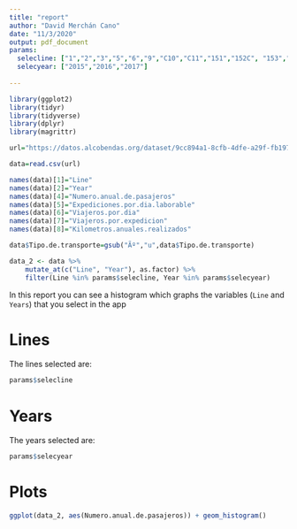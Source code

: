 ```yaml
---
title: "report"
author: "David Merchán Cano"
date: "11/3/2020"
output: pdf_document
params: 
  selecline: ["1","2","3","5","6","9","C10","C11","151","152C", "153","154","154C", "155",  "155B", "156",  "157",  "157C", "158", "159", "161","171","180","827","827A","828","N101","N102"]
  selecyear: ["2015","2016","2017"]
  
---
```


```r

library(ggplot2)
library(tidyr)
library(tidyverse)
library(dplyr)
library(magrittr)

url="https://datos.alcobendas.org/dataset/9cc894a1-8cfb-4dfe-a29f-fb197aa03ae0/resource/eff1bb9c-110e-4962-8370-d78589f987c2/download/uso-de-autobuses.csv"

data=read.csv(url)

names(data)[1]="Line"
names(data)[2]="Year"
names(data)[4]="Numero.anual.de.pasajeros"
names(data)[5]="Expediciones.por.dia.laborable"
names(data)[6]="Viajeros.por.dia"
names(data)[7]="Viajeros.por.expedicion"
names(data)[8]="Kilometros.anuales.realizados" 

data$Tipo.de.transporte=gsub("Ãº","u",data$Tipo.de.transporte)

data_2 <- data %>% 
    mutate_at(c("Line", "Year"), as.factor) %>%
    filter(Line %in% params$selecline, Year %in% params$selecyear)

```


In this report you can see a histogram which graphs the variables (`Line` and `Years`) that you select in the app

# Lines

The lines selected are: 

```r
params$selecline
```

# Years

The years selected are: 

```r
params$selecyear
```



# Plots

```r
ggplot(data_2, aes(Numero.anual.de.pasajeros)) + geom_histogram()
```

